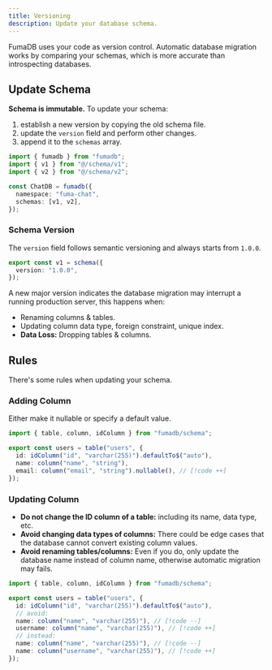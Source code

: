 ```yaml
---
title: Versioning
description: Update your database schema.
---
```



FumaDB uses your code as version control. Automatic database migration works by comparing your schemas, which is more accurate than introspecting databases.

## Update Schema

**Schema is immutable.** To update your schema:

1. establish a new version by copying the old schema file.
2. update the `version` field and perform other changes.
3. append it to the `schemas` array.

<Files>
  <Folder name="schema" defaultOpen>
    <File name="v1.ts" />
    <File name="v2.ts (copied from v1)" />
  </Folder>
</Files>

```ts
import { fumadb } from "fumadb";
import { v1 } from "@/schema/v1";
import { v2 } from "@/schema/v2";

const ChatDB = fumadb({
  namespace: "fuma-chat",
  schemas: [v1, v2],
});
```

### Schema Version

The `version` field follows semantic versioning and always starts from `1.0.0`.

```ts
export const v1 = schema({
  version: "1.0.0",
});
```

A new major version indicates the database migration may interrupt a running production server, this happens when:

- Renaming columns & tables.
- Updating column data type, foreign constraint, unique index.
- **Data Loss:** Dropping tables & columns.

## Rules

There's some rules when updating your schema.

### Adding Column

Either make it nullable or specify a default value.

```ts
import { table, column, idColumn } from "fumadb/schema";

export const users = table("users", {
  id: idColumn("id", "varchar(255)").defaultTo$("auto"),
  name: column("name", "string"),
  email: column("email", "string").nullable(), // [!code ++]
});
```

### Updating Column

- **Do not change the ID column of a table:** including its name, data type, etc.
- **Avoid changing data types of columns:** There could be edge cases that the database cannot convert existing column values.
- **Avoid renaming tables/columns:** Even if you do, only update the database name instead of column name, otherwise automatic migration may fails.

```ts
import { table, column, idColumn } from "fumadb/schema";

export const users = table("users", {
  id: idColumn("id", "varchar(255)").defaultTo$("auto"),
  // avoid:
  name: column("name", "varchar(255)"), // [!code --]
  username: column("name", "varchar(255)"), // [!code ++]
  // instead:
  name: column("name", "varchar(255)"), // [!code --]
  name: column("username", "varchar(255)"), // [!code ++]
});
```
